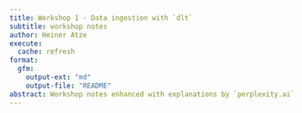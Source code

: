 ```yaml
---
title: Workshop 1 - Data ingestion with `dlt`
subtitle: workshop notes
author: Heiner Atze
execute:
  cache: refresh
format:
  gfm:
    output-ext: "md"
    output-file: "README"
abstract: Workshop notes enhanced with explanations by `perplexity.ai` and/or `OpenAI` 
---
```


